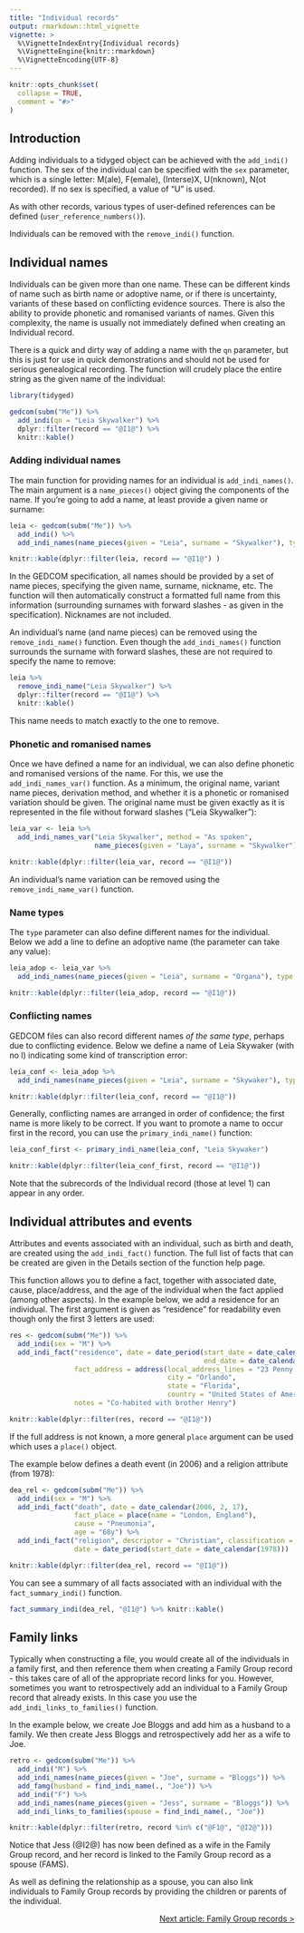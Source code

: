 ```yaml
---
title: "Individual records"
output: rmarkdown::html_vignette
vignette: >
  %\VignetteIndexEntry{Individual records}
  %\VignetteEngine{knitr::rmarkdown}
  %\VignetteEncoding{UTF-8}
---
```


```r
knitr::opts_chunk$set(
  collapse = TRUE,
  comment = "#>"
)
```

## Introduction

Adding individuals to a tidyged object can be achieved with the `add_indi()` function. The sex of the individual can be specified with the `sex` parameter, which is a single letter: M(ale), F(emale), (Interse)X, U(nknown), N(ot recorded). If no sex is specified, a value of "U" is used.

As with other records, various types of user-defined references can be defined (`user_reference_numbers()`).

Individuals can be removed with the `remove_indi()` function.

## Individual names

Individuals can be given more than one name. These can be different kinds of name such as birth name or adoptive name, or if there is uncertainty, variants of these based on conflicting evidence sources. There is also the ability to provide phonetic and romanised variants of names. Given this complexity, the name is usually not immediately defined when creating an Individual record.

There is a quick and dirty way of adding a name with the `qn` parameter, but this is just for use in quick demonstrations and should not be used for serious genealogical recording. The function will crudely place the entire string as the given name of the individual:

```r
library(tidyged)

gedcom(subm("Me")) %>% 
  add_indi(qn = "Leia Skywalker") %>% 
  dplyr::filter(record == "@I1@") %>% 
  knitr::kable()
```

### Adding individual names

The main function for providing names for an individual is `add_indi_names()`. The main argument is a `name_pieces()` object giving the components of the name. If you're going to add a name, at least provide a given name or surname:

```r
leia <- gedcom(subm("Me")) %>% 
  add_indi() %>% 
  add_indi_names(name_pieces(given = "Leia", surname = "Skywalker"), type = "birth")

knitr::kable(dplyr::filter(leia, record == "@I1@") )
```

In the GEDCOM specification, all names should be provided by a set of name pieces, specifying the given name, surname, nickname, etc. The function will then automatically construct a formatted full name from this information (surrounding surnames with forward slashes - as given in the specification). Nicknames are not included.

An individual's name (and name pieces) can be removed using the `remove_indi_name()` function. Even though the `add_indi_names()` function surrounds the surname with forward slashes, these are not required to specify the name to remove:

```r
leia %>% 
  remove_indi_name("Leia Skywalker") %>% 
  dplyr::filter(record == "@I1@") %>% 
  knitr::kable()
```

This name needs to match exactly to the one to remove.

### Phonetic and romanised names

Once we have defined a name for an individual, we can also define phonetic and romanised versions of the name. For this, we use the `add_indi_names_var()` function. As a minimum, the original name, variant name pieces, derivation method, and whether it is a phonetic or romanised variation should be given. The original name must be given exactly as it is represented in the file without forward slashes ("Leia Skywalker"):

```r
leia_var <- leia %>% 
  add_indi_names_var("Leia Skywalker", method = "As spoken",
                     name_pieces(given = "Laya", surname = "Skywalker"), phonetic_variation = TRUE) 

knitr::kable(dplyr::filter(leia_var, record == "@I1@"))
```

An individual's name variation can be removed using the `remove_indi_name_var()` function.

### Name types

The `type` parameter can also define different names for the individual. Below we add a line to define an adoptive name (the parameter can take any value):

```r
leia_adop <- leia_var %>% 
  add_indi_names(name_pieces(given = "Leia", surname = "Organa"), type = "adoptive") 

knitr::kable(dplyr::filter(leia_adop, record == "@I1@"))
```

### Conflicting names

GEDCOM files can also record different names *of the same type*, perhaps due to conflicting evidence. Below we define a name of Leia Skywaker (with no l) indicating some kind of transcription error:

```r
leia_conf <- leia_adop %>% 
  add_indi_names(name_pieces(given = "Leia", surname = "Skywaker"), type = "birth")

knitr::kable(dplyr::filter(leia_conf, record == "@I1@"))
```

Generally, conflicting names are arranged in order of confidence; the first name is more likely to be correct. If you want to promote a name to occur first in the record, you can use the `primary_indi_name()` function:

```r
leia_conf_first <- primary_indi_name(leia_conf, "Leia Skywaker")

knitr::kable(dplyr::filter(leia_conf_first, record == "@I1@"))
```

Note that the subrecords of the Individual record (those at level 1) can appear in any order.

## Individual attributes and events

Attributes and events associated with an individual, such as birth and death, are created using the `add_indi_fact()` function. The full list of facts that can be created are given in the Details section of the function help page.

This function allows you to define a fact, together with associated date, cause, place/address, and the age of the individual when the fact applied (among other aspects). In the example below, we add a residence for an individual. The first argument is given as "residence" for readability even though only the first 3 letters are used:

```r
res <- gedcom(subm("Me")) %>% 
  add_indi(sex = "M") %>% 
  add_indi_fact("residence", date = date_period(start_date = date_calendar(2000, 5, 7),
                                                end_date = date_calendar(2004, 5, 6)),
                fact_address = address(local_address_lines = "23 Penny Lane",
                                       city = "Orlando",
                                       state = "Florida",
                                       country = "United States of America"),
                notes = "Co-habited with brother Henry")

knitr::kable(dplyr::filter(res, record == "@I1@"))
```

If the full address is not known, a more general `place` argument can be used which uses a `place()` object.

The example below defines a death event (in 2006) and a religion attribute (from 1978):

```r
dea_rel <- gedcom(subm("Me")) %>% 
  add_indi(sex = "M") %>% 
  add_indi_fact("death", date = date_calendar(2006, 2, 17),
                fact_place = place(name = "London, England"),
                cause = "Pneumonia",
                age = "68y") %>% 
  add_indi_fact("religion", descriptor = "Christian", classification = "Catholic",
                date = date_period(start_date = date_calendar(1978)))

knitr::kable(dplyr::filter(dea_rel, record == "@I1@"))
```

You can see a summary of all facts associated with an individual with the `fact_summary_indi()` function.

```r
fact_summary_indi(dea_rel, "@I1@") %>% knitr::kable()
```

## Family links

Typically when constructing a file, you would create all of the individuals in a family first, and then reference them when creating a Family Group record - this takes care of all of the appropriate record links for you. However, sometimes you want to retrospectively add an individual to a Family Group record that already exists. In this case you use the `add_indi_links_to_families()` function.

In the example below, we create Joe Bloggs and add him as a husband to a family. We then create Jess Bloggs and retrospectively add her as a wife to Joe. 

```r
retro <- gedcom(subm("Me")) %>% 
  add_indi("M") %>% 
  add_indi_names(name_pieces(given = "Joe", surname = "Bloggs")) %>% 
  add_famg(husband = find_indi_name(., "Joe")) %>% 
  add_indi("F") %>% 
  add_indi_names(name_pieces(given = "Jess", surname = "Bloggs")) %>% 
  add_indi_links_to_families(spouse = find_indi_name(., "Joe"))

knitr::kable(dplyr::filter(retro, record %in% c("@F1@", "@I2@")))
```

Notice that Jess (@I2@) has now been defined as a wife in the Family Group record, and her record is linked to the Family Group record as a spouse (FAMS).

As well as defining the relationship as a spouse, you can also link individuals to Family Group records by providing the children or parents of the individual.

<p style="text-align: right;"><a href="https://jl5000.github.io/tidyged/articles/family_group_records.html">Next article: Family Group records ></a></p>